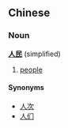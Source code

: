 ==Chinese==
===Noun===
'''[[人]][[民]]''' (simplified)

# [[people]]

====Synonyms====
*[[人次]]
*[[人们]]